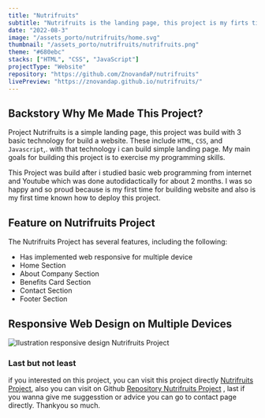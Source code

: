 ```yaml
---
title: "Nutrifruits"
subtitle: "Nutrifruits is the landing page, this project is my firts time build project website just using HTML, CSS, JavaScript"
date: "2022-08-3"
image: "/assets_porto/nutrifruits/home.svg"
thumbnail: "/assets_porto/nutrifruits/nutrifruits.png"
theme: "#680ebc"
stacks: ["HTML", "CSS", "JavaScript"]
projectType: "Website"
repository: "https://github.com/ZnovandaP/nutrifruits"
livePreview: "https://znovandap.github.io/nutrifruits/"
---
```


## Backstory Why Me Made This Project?

Project Nutrifruits is a simple landing page, this project was build with 3 basic technology for build
a website. These include `HTML`, `CSS`, and `Javascript`,. with that technology i can build simple landing page. My main goals for building this project is to exercise my programming skills.

This Project was build after i studied basic web programming from internet and Youtube which was done
autodidactically for about 2 months. I was so happy and so proud because is my first time for building website and also is my first time known how to deploy this project.

## Feature on Nutrifruits Project

The Nutrifruits Project has several features, including the following:

- Has implemented web responsive for multiple device
- Home Section
- About Company Section
- Benefits Card Section
- Contact Section
- Footer Section

## Responsive Web Design on Multiple Devices

![Ilustration responsive design Nutrifruits Project](/assets_porto/nutrifruits/responsive.svg)

### Last but not least

if you interested on this project, you can visit this project directly [Nutrifruits Project](https://znovandap.github.io/nutrifruits/), also you can visit on Github [Repository Nutrifruits Project](https://github.com/ZnovandaP/nutrifruits) , last if you wanna give me suggesstion or advice you can go to contact page directly. Thankyou so much.
